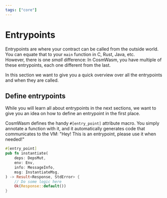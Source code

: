 ```yaml
---
tags: ["core"]
---
```



<Tags />

# Entrypoints

Entrypoints are where your contract can be called from the outside world. You
can equate that to your `main` function in C, Rust, Java, etc.  
However, there is one _small_ difference: In CosmWasm, you have multiple of
these entrypoints, each one different from the last.

In this section we want to give you a quick overview over all the entrypoints
and when they are called.

## Define entrypoints

While you will learn all about entrypoints in the next sections, we want to give
you an idea on how to define an entrypoint in the first place.

CosmWasm defines the handy `#[entry_point]` attribute macro. You simply annotate
a function with it, and it automatically generates code that communicates to the
VM: "Hey! This is an entrypoint, please use it when needed!"

```rust
#[entry_point]
pub fn instantiate(
    deps: DepsMut,
    env: Env,
    info: MessageInfo,
    msg: InstantiateMsg,
) -> Result<Response, StdError> {
    // Do some logic here
    Ok(Response::default())
}
```
